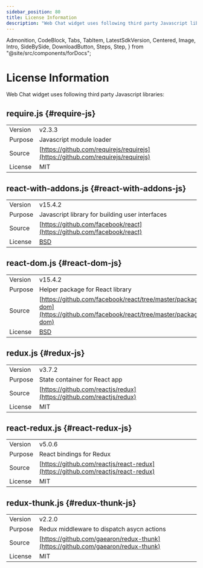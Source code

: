 ```yaml
---
sidebar_position: 80
title: License Information
description: "Web Chat widget uses following third party Javascript libraries:"
---
```


  Admonition,
  CodeBlock,
  Tabs,
  TabItem,
  LatestSdkVersion,
  Centered,
  Image,
  Intro,
  SideBySide,
  DownloadButton,
  Steps,
  Step,
} from "@site/src/components/forDocs";

# License Information

<Intro>

Web Chat widget uses following third party Javascript libraries:

</Intro>

## require.js {#require-js}

<div className="compact ">

|         |                                                                                  |
| ------- | -------------------------------------------------------------------------------- |
| Version | v2.3.3                                                                           |
| Purpose | Javascript module loader                                                         |
| Source  | [https://github.com/requirejs/requirejs](https://github.com/requirejs/requirejs) |
| License | MIT                                                                              |

</div>

## react-with-addons.js {#react-with-addons-js}

<div className="compact ">

|         |                                                                        |
| ------- | ---------------------------------------------------------------------- |
| Version | v15.4.2                                                                |
| Purpose | Javascript library for building user interfaces                        |
| Source  | [https://github.com/facebook/react](https://github.com/facebook/react) |
| License | [BSD](https://github.com/facebook/react#license)                       |

</div>

## react-dom.js {#react-dom-js}

<div className="compact ">

|         |                                                                                                                                      |
| ------- | ------------------------------------------------------------------------------------------------------------------------------------ |
| Version | v15.4.2                                                                                                                              |
| Purpose | Helper package for React library                                                                                                     |
| Source  | [https://github.com/facebook/react/tree/master/packages/react-dom](https://github.com/facebook/react/tree/master/packages/react-dom) |
| License | [BSD](https://github.com/facebook/react#license)                                                                                     |

</div>

## redux.js {#redux-js}

<div className="compact ">

|         |                                                                      |
| ------- | -------------------------------------------------------------------- |
| Version | v3.7.2                                                               |
| Purpose | State container for React app                                        |
| Source  | [https://github.com/reactjs/redux](https://github.com/reactjs/redux) |
| License | MIT                                                                  |

</div>

## react-redux.js {#react-redux-js}

<div className="compact ">

|         |                                                                                  |
| ------- | -------------------------------------------------------------------------------- |
| Version | v5.0.6                                                                           |
| Purpose | React bindings for Redux                                                         |
| Source  | [https://github.com/reactjs/react-redux](https://github.com/reactjs/react-redux) |
| License | MIT                                                                              |

</div>

## redux-thunk.js {#redux-thunk-js}

<div className="compact ">

|         |                                                                                  |
| ------- | -------------------------------------------------------------------------------- |
| Version | v2.2.0                                                                           |
| Purpose | Redux middleware to dispatch asycn actions                                       |
| Source  | [https://github.com/gaearon/redux-thunk](https://github.com/gaearon/redux-thunk) |
| License | MIT                                                                              |

</div>
